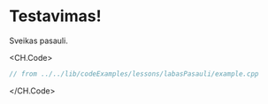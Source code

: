 # Testavimas!

Sveikas pasauli.

<CH.Code>

```cpp
// from ../../lib/codeExamples/lessons/labasPasauli/example.cpp
```

</CH.Code>
